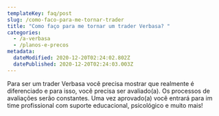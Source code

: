 ```yaml
---
templateKey: faq/post
slug: /como-faco-para-me-tornar-trader
title: "Como faço para me tornar um trader Verbasa? "
categories:
  - /a-verbasa
  - /planos-e-precos
metadata:
  dateModified: 2020-12-20T02:24:02.802Z
  datePublished: 2020-12-20T02:24:03.003Z
---
```

Para ser um trader Verbasa você precisa mostrar que realmente é diferenciado e para isso, você precisa ser avaliado(a). Os processos de avaliações serão constantes. Uma vez aprovado(a) você entrará para im time profissional com suporte educacional, psicológico e muito mais!

